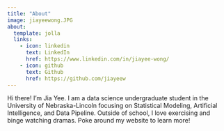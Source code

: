 ```yaml
---
title: "About"
image: jiayeewong.JPG
about:
  template: jolla
  links:
    - icon: linkedin
      text: LinkedIn
      href: https://www.linkedin.com/in/jiayee-wong/
    - icon: github
      text: Github
      href: https://github.com/jiayeew
---
```


Hi there! I'm Jia Yee. I am a data science undergraduate student in the University of Nebraska-Lincoln focusing on Statistical Modeling, Artificial Intelligence, and Data Pipeline. Outside of school, I love exercising and binge watching dramas. Poke around my website to learn more!

